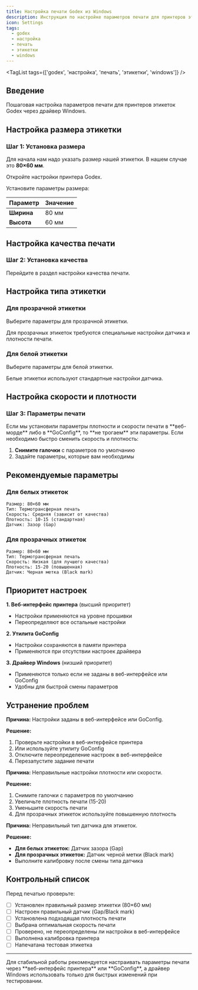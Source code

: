 ```yaml
---
title: Настройка печати Godex из Windows
description: Инструкция по настройке параметров печати для принтеров этикеток Godex в операционной системе Windows
icon: Settings
tags:
  - godex
  - настройка
  - печать
  - этикетки
  - windows
---
```


<TagList tags={['godex', 'настройка', 'печать', 'этикетки', 'windows']} />

## Введение

Пошаговая настройка параметров печати для принтеров этикеток Godex через драйвер Windows.

## Настройка размера этикетки

### Шаг 1: Установка размера

Для начала нам надо указать размер нашей этикетки. В нашем случае это **80×60 мм**.

<Steps>

<Step>
Откройте настройки принтера Godex.

<ImagePreview
  src="/images/godex-settings.png"
  alt="Настройка размера этикетки Godex - шаг 1"
  caption="Окно настройки размера этикетки"
/>
</Step>

<Step>
Установите параметры размера:

| Параметр | Значение |
|----------|----------|
| **Ширина** | 80 мм |
| **Высота** | 60 мм |

<ImagePreview
  src="/images/godex-settings-size.png"
  alt="Настройка размера этикетки Godex - шаг 2"
  caption="Установите размер 80×60 мм"
/>
</Step>

</Steps>

## Настройка качества печати

### Шаг 2: Установка качества

<Steps>

<Step>
Перейдите в раздел настройки качества печати.

<ImagePreview
  src="/images/godex-settings-graphics.png"
  alt="Настройка качества печати Godex"
  caption="Параметры качества печати"
/>
</Step>

</Steps>

## Настройка типа этикетки

### Для прозрачной этикетки

<Steps>

<Step>
Выберите параметры для прозрачной этикетки.

<ImagePreview
  src="/images/godex-settings-trans.png"
  alt="Настройки для прозрачной этикетки Godex"
  caption="Параметры печати на прозрачной этикетке"
/>

<Callout type="info">
  Для прозрачных этикеток требуются специальные настройки датчика и плотности печати.
</Callout>
</Step>

</Steps>

### Для белой этикетки

<Steps>

<Step>
Выберите параметры для белой этикетки.

<ImagePreview
  src="/images/godex-settings-trans.png"
  alt="Настройки для белой этикетки Godex"
  caption="Параметры печати на белой этикетке"
/>

<Callout type="info">
  Белые этикетки используют стандартные настройки датчика.
</Callout>
</Step>

</Steps>

## Настройка скорости и плотности

### Шаг 3: Параметры печати

<Callout type="warn" title="Важно!">
  Если мы установили параметры плотности и скорости печати в **веб-морде** либо в **GoConfig**, то **не трогаем** эти параметры.
</Callout>

<Steps>

<Step>
Если необходимо быстро сменить скорость и плотность:

1. **Снимите галочки** с параметров по умолчанию
2. Задайте параметры, которые вам необходимы

<ImagePreview
  src="/images/godex-settings-settings.png"
  alt="Настройка скорости и плотности печати Godex"
  caption="Параметры скорости и плотности печати"
/>
</Step>

</Steps>

## Рекомендуемые параметры

### Для белых этикеток

```
Размер: 80×60 мм
Тип: Термотрансферная печать
Скорость: Средняя (зависит от качества)
Плотность: 10-15 (стандартная)
Датчик: Зазор (Gap)
```

### Для прозрачных этикеток

```
Размер: 80×60 мм
Тип: Термотрансферная печать
Скорость: Низкая (для лучшего качества)
Плотность: 15-20 (повышенная)
Датчик: Черная метка (Black mark)
```

## Приоритет настроек

<Callout title="Порядок применения настроек" type="info">
  
**1. Веб-интерфейс принтера** (высший приоритет)
- Настройки применяются на уровне прошивки
- Переопределяют все остальные настройки

**2. Утилита GoConfig**
- Настройки сохраняются в памяти принтера
- Применяются при отсутствии настроек драйвера

**3. Драйвер Windows** (низший приоритет)
- Применяются только если не заданы в веб-интерфейсе или GoConfig
- Удобны для быстрой смены параметров

</Callout>



## Устранение проблем

<Accordions>
  <Accordion id="settings-not-apply" title="Настройки не применяются">
    
<div>

**Причина:** Настройки заданы в веб-интерфейсе или GoConfig.

**Решение:**

1. Проверьте настройки в веб-интерфейсе принтера
2. Или используйте утилиту GoConfig
3. Отключите переопределение настроек в веб-интерфейсе
4. Перезапустите задание печати

</div>

  </Accordion>

  <Accordion id="poor-quality" title="Плохое качество печати">
    
<div>

**Причина:** Неправильные настройки плотности или скорости.

**Решение:**

1. Снимите галочки с параметров по умолчанию
2. Увеличьте плотность печати (15-20)
3. Уменьшите скорость печати
4. Для прозрачных этикеток используйте повышенную плотность

</div>

  </Accordion>

  <Accordion id="wrong-sensor" title="Принтер не видит этикетки">
    
<div>

**Причина:** Неправильный тип датчика для этикеток.

**Решение:**

- **Для белых этикеток:** Датчик зазора (Gap)
- **Для прозрачных этикеток:** Датчик черной метки (Black mark)
- Выполните калибровку после смены типа датчика

</div>

  </Accordion>
</Accordions>

## Контрольный список

Перед печатью проверьте:

- [ ] Установлен правильный размер этикетки (80×60 мм)
- [ ] Настроен правильный датчик (Gap/Black mark)
- [ ] Установлена подходящая плотность печати
- [ ] Выбрана оптимальная скорость печати
- [ ] Проверено, не переопределены ли настройки в веб-интерфейсе
- [ ] Выполнена калибровка принтера
- [ ] Напечатана тестовая этикетка

---

<Callout type="info" title="Совет">
  Для стабильной работы рекомендуется настраивать параметры печати через **веб-интерфейс принтера** или **GoConfig**, а драйвер Windows использовать только для быстрых изменений при тестировании.
</Callout>
